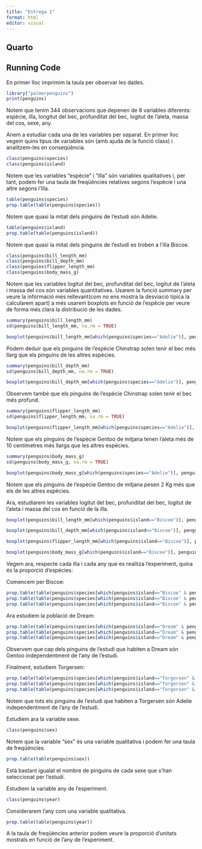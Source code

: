 ```yaml
---
title: "Entrega 1"
format: html
editor: visual
---
```


## Quarto

## Running Code

En primer lloc imprimim la taula per observar les dades.

```r
library("palmerpenguins")
print(penguins)
```

Notem que tenim 344 observacions que depenen de 8 variables diferents: espècie, illa, longitut del bec, profunditat del bec, logitut de l'aleta, massa del cos, sexe, any.

Anem a estudiar cada una de les variables per separat. En primer lloc vegem quins tipus de variables són (amb ajuda de la funció class) i analitzem-les en conseqüència.

```r
class(penguins$species)
class(penguins$island)
```

Notem que les variables "espècie" i "illa" són variables qualitatives i, per tant, podem fer una taula de freqüències relatives segons l'espècie i una altre segons l'illa.

```r
table(penguins$species)
prop.table(table(penguins$species))
```

Notem que quasi la mitat dels pinguins de l'estudi són Adelie.
```r
table(penguins$island)
prop.table(table(penguins$island))
```
Notem que quasi la mitat dels pinguins de l'estudi es troben a l'illa Biscoe.

```r
class(penguins$bill_length_mm)
class(penguins$bill_depth_mm)
class(penguins$flipper_length_mm)
class(penguins$body_mass_g)
```

Notem que les variables logitut del bec, profunditat del bec, logitut de l'aleta i massa del cos són variables quantitatives. Usarem la funció summary per veure la informació més rellevant(com no ens mostra la desviació típica la calcularem apart) a més usarem boxplots en funció de l'espècie per veure de forma més clara la distribució de les dades.

```r
summary(penguins$bill_length_mm)
sd(penguins$bill_length_mm, na.rm = TRUE)
```

```r
boxplot(penguins$bill_length_mm[which(penguins$species=="Adelie")], penguins$bill_length_mm[which(penguins$species=="Chinstrap")], penguins$bill_length_mm[which(penguins$species=="Gentoo")], names= c("Adelie", "Chinstrap","Gentoo"), xlab= "espècie", ylab= "longitut del bec(mm)")
```
Podem deduir que els pinguins de l'espècie Chinstrap solen tenir el bec més llarg que els pinguins de les altres espècies.


```r
summary(penguins$bill_depth_mm)
sd(penguins$bill_depth_mm, na.rm = TRUE)
```

```r
boxplot(penguins$bill_depth_mm[which(penguins$species=="Adelie")], penguins$bill_depth_mm[which(penguins$species=="Chinstrap")], penguins$bill_depth_mm[which(penguins$species=="Gentoo")], names= c("Adelie", "Chinstrap","Gentoo"), xlab= "espècie", ylab= "profunditat del bec(mm)")
```
Observem també que els pinguins de l'espècie Chinstrap solen tenir el bec més profund.

```r
summary(penguins$flipper_length_mm)
sd(penguins$flipper_length_mm, na.rm = TRUE)
```

```r
boxplot(penguins$flipper_length_mm[which(penguins$species=="Adelie")], penguins$flipper_length_mm[which(penguins$species=="Chinstrap")], penguins$flipper_length_mm[which(penguins$species=="Gentoo")], names= c("Adelie", "Chinstrap","Gentoo"), xlab= "espècie", ylab= "longitut de l'aleta(mm)")
```
Notem que els pinguins de l'espècie Gentoo de mitjana tenen l'aleta més de 10 centímetres més llarga que les altres espècies.

```r
summary(penguins$body_mass_g)
sd(penguins$body_mass_g, na.rm = TRUE)
```

```r
boxplot(penguins$body_mass_g[which(penguins$species=="Adelie")], penguins$body_mass_g[which(penguins$species=="Chinstrap")], penguins$body_mass_g[which(penguins$species=="Gentoo")], names= c("Adelie", "Chinstrap","Gentoo"), xlab= "espècie", ylab= "massa del cos(g)")
```
Notem que els pinguins de l'espècie Gentoo de mitjana pesen 2 Kg més que els de les altres espècies.

Ara, estudiarem les variables logitut del bec, profunditat del bec, logitut de l'aleta i massa del cos en funció de la illa.

```r
boxplot(penguins$bill_length_mm[which(penguins$island=="Biscoe")], penguins$bill_length_mm[which(penguins$island=="Dream")], penguins$bill_length_mm[which(penguins$island=="Torgersen")], names= c("Biscoe", "Dream ","Torgersen"), xlab= "Illa", ylab= "longitut del bec(mm)")
```

```r
boxplot(penguins$bill_depth_mm[which(penguins$island=="Biscoe")], penguins$bill_depth_mm[which(penguins$island=="Dream")], penguins$bill_depth_mm[which(penguins$island=="Torgersen")], names= c("Biscoe", "Dream ","Torgersen"), xlab= "Illa", ylab= "profunditat del bec(mm)")
```

```r
boxplot(penguins$flipper_length_mm[which(penguins$island=="Biscoe")], penguins$flipper_length_mm[which(penguins$island=="Dream")], penguins$flipper_length_mm[which(penguins$island=="Torgersen")], names= c("Biscoe", "Dream ","Torgersen"), xlab= "Illa", ylab= "Longitud de l'aleta (mm)")

```

```r
boxplot(penguins$body_mass_g[which(penguins$island=="Biscoe")], penguins$body_mass_g[which(penguins$island=="Dream")], penguins$body_mass_g[which(penguins$island=="Torgersen")], names= c("Biscoe", "Dream ","Torgersen"), xlab= "Illa", ylab= "Massa del cos (g)")
```

Vegem ara, respecte cada illa i cada any que es realitza l'experiment, quina és la proporció d'espècies:

Comencem per Biscoe:
```r
prop.table(table(penguins$species[which(penguins$island=="Biscoe" & penguins$year=="2007")]))
prop.table(table(penguins$species[which(penguins$island=="Biscoe" & penguins$year=="2008")]))
prop.table(table(penguins$species[which(penguins$island=="Biscoe" & penguins$year=="2009")]))

```
Ara estudiem la població de Dream:
```r
prop.table(table(penguins$species[which(penguins$island=="Dream" & penguins$year=="2007")]))
prop.table(table(penguins$species[which(penguins$island=="Dream" & penguins$year=="2008")]))
prop.table(table(penguins$species[which(penguins$island=="Dream" & penguins$year=="2009")]))

```
Observem que cap dels pinguins de l'estudi que habiten a Dream són Gentoo independentment de l'any de l'estudi.


Finalment, estudiem Torgersen:

```r
prop.table(table(penguins$species[which(penguins$island=="Torgersen" & penguins$year=="2007")]))
prop.table(table(penguins$species[which(penguins$island=="Torgersen" & penguins$year=="2008")]))
prop.table(table(penguins$species[which(penguins$island=="Torgersen" & penguins$year=="2009")]))

```

Notem que tots els pinguins de l'estudi que habiten a Torgersen són Adelie independentment de l'any de l'estudi.

Estudiem ara la variable sexe.

```r
class(penguins$sex)
```

Notem que la variable "sex" és una variable qualitativa i podem fer una taula de freqüències.

```r
prop.table(table(penguins$sex))
```
Està bastant igualat el nombre de pinguins de cada sexe que s'han seleccionat per l'estudi.


Estudiem la variable any de l'esperiment.
```r
class(penguins$year)
```

Considerarem l'any com una variable qualitativa.

```r
prop.table(table(penguins$year))
```
A la taula de freqüències anterior podem veure la proporció d'unitats mostrals en funció de l'any de l'esperiment.
